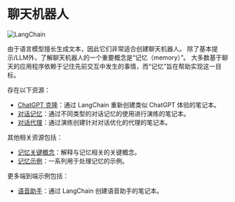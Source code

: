 # 聊天机器人

![LangChain](https://pica.zhimg.com/50/v2-56e8bbb52aa271012541c1fe1ceb11a2_r.gif 'LangChain中文网')



由于语言模型擅长生成文本，因此它们非常适合创建聊天机器人。
除了基本提示/LLM外，了解聊天机器人的一个重要概念是“记忆（memory）”。
大多数基于聊天的应用程序依赖于记住先前交互中发生的事情，而“记忆”旨在帮助实现这一目标。

存在以下资源：
- [ChatGPT 克隆](/docs/modules/agents/how_to/chatgpt_clone.html)：通过 LangChain 重新创建类似 ChatGPT 体验的笔记本。
- [对话记忆](/docs/modules/memory.html)：通过不同类型的对话记忆的使用进行演练的笔记本。
- [对话代理](/docs/modules/agents/agent_types/conversational_agent.html)：通过演练创建针对对话优化的代理的笔记本。


其他相关资源包括：
- [记忆关键概念](/docs/modules/memory.html)：解释与记忆相关的关键概念。
- [记忆示例](/docs/modules/memory/how_to_guides.html)：一系列用于处理记忆的示例。

更多端到端示例包括：
- [语音助手](./voice_assistant.html)：通过 LangChain 创建语音助手的笔记本。
